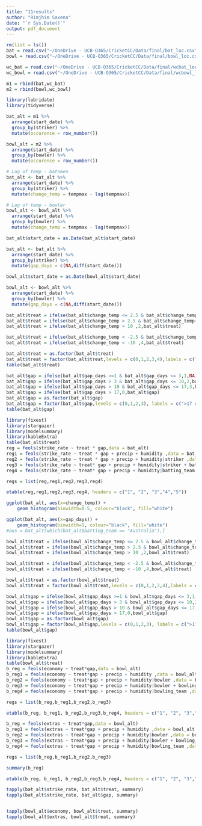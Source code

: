 ```yaml
---
title: "11results"
author: "Rimjhim Saxena"
date: "`r Sys.Date()`"
output: pdf_document
---
```


```r
rm(list = ls())
bat = read.csv("~/OneDrive - UCB-O365/CricketCC/Data/final/bat_loc.csv")
bowl = read.csv("~/OneDrive - UCB-O365/CricketCC/Data/final/bowl_loc.csv")
```


```r
wc_bat = read.csv("~/OneDrive - UCB-O365/CricketCC/Data/final/wcbat_loc.csv")
wc_bowl = read.csv("~/OneDrive - UCB-O365/CricketCC/Data/final/wcbowl_loc.csv")
```



```r
m1 = rbind(bat,wc_bat)
m2 = rbind(bowl,wc_bowl)
```


```r
library(lubridate)
library(tidyverse)

bat_alt = m1 %>% 
  arrange(start_date) %>% 
  group_by(striker) %>% 
  mutate(occurence = row_number())

bowl_alt = m2 %>% 
  arrange(start_date) %>% 
  group_by(bowler) %>% 
  mutate(occurence = row_number())

# Lag of temp - batsmen
bat_alt <- bat_alt %>%
  arrange(start_date) %>% 
  group_by(striker) %>%
  mutate(change_temp = tempmax - lag(tempmax)) 

# Lag of temp - bowler
bowl_alt <- bowl_alt %>%
  arrange(start_date) %>% 
  group_by(bowler) %>%
  mutate(change_temp = tempmax - lag(tempmax)) 

bat_alt$start_date = as.Date(bat_alt$start_date)

bat_alt <- bat_alt %>%
  arrange(start_date) %>% 
  group_by(striker) %>%
  mutate(gap_days = c(NA,diff(start_date))) 

bowl_alt$start_date = as.Date(bowl_alt$start_date)

bowl_alt <- bowl_alt %>%
  arrange(start_date) %>% 
  group_by(bowler) %>%
  mutate(gap_days = c(NA,diff(start_date))) 

```


```r
bat_alt$treat = ifelse(bat_alt$change_temp <= 2.5 & bat_alt$change_temp>= -2.5,0,NA)
bat_alt$treat = ifelse(bat_alt$change_temp > 2.5 & bat_alt$change_temp<= 10,1, bat_alt$treat)
bat_alt$treat = ifelse(bat_alt$change_temp > 10 ,2,bat_alt$treat)

bat_alt$treat = ifelse(bat_alt$change_temp < -2.5 & bat_alt$change_temp>= -10,3,bat_alt$treat)
bat_alt$treat = ifelse(bat_alt$change_temp < -10 ,4,bat_alt$treat)

bat_alt$treat = as.factor(bat_alt$treat)
bat_alt$treat = factor(bat_alt$treat,levels = c(0,1,2,3,4),labels = c("[-2.5,2.5]","(2.5,10]","(10,inf)","[-10,-2.5)","(-inf,-10)"))
table(bat_alt$treat)
```


```r
bat_alt$gap = ifelse(bat_alt$gap_days >=1 & bat_alt$gap_days <= 3,1,NA)
bat_alt$gap = ifelse(bat_alt$gap_days > 3 & bat_alt$gap_days <= 10,2,bat_alt$gap)
bat_alt$gap = ifelse(bat_alt$gap_days > 10 & bat_alt$gap_days <= 17,3,bat_alt$gap)
bat_alt$gap = ifelse(bat_alt$gap_days > 17,0,bat_alt$gap)
bat_alt$gap = as.factor(bat_alt$gap)
bat_alt$gap = factor(bat_alt$gap,levels = c(0,1,2,3), labels = c(">17 days","1-3 days","4-10 days","11-17 days"))
table(bat_alt$gap)
```


```r
library(fixest)
library(stargazer)
library(modelsummary)
library(kableExtra)
table(bat_alt$treat)
reg = feols(strike_rate ~ treat * gap,data = bat_alt)
reg1 = feols(strike_rate ~ treat * gap + precip + humidity ,data = bat_alt , cluster = c("striker"))
reg2 = feols(strike_rate ~ treat * gap + precip + humidity|striker ,data = bat_alt)
reg3 = feols(strike_rate ~ treat* gap + precip + humidity|striker + batting_team ,data = bat_alt,cluster = c("striker"))
reg4 = feols(strike_rate ~ treat* gap + precip + humidity|batting_team ,data = bat_alt,cluster = c("striker"))

regs = list(reg,reg1,reg2,reg3,reg4)

```

```r
etable(reg,reg1,reg2,reg3,reg4, headers = c("1", "2", "3","4","5"))

```


```r
ggplot(bat_alt, aes(x=change_temp)) +
    geom_histogram(binwidth=0.5, colour="black", fill="white")

ggplot(bat_alt, aes(x=gap_days)) +
    geom_histogram(binwidth=1, colour="black", fill="white")
#aus = bat_alt[which(bat_alt$batting_team == "Australia"),]
```


```r
bowl_alt$treat = ifelse(bowl_alt$change_temp <= 2.5 & bowl_alt$change_temp>= -2.5,0,NA)
bowl_alt$treat = ifelse(bowl_alt$change_temp > 2.5 & bowl_alt$change_temp<= 10,1, bowl_alt$treat)
bowl_alt$treat = ifelse(bowl_alt$change_temp > 10 ,2,bowl_alt$treat)

bowl_alt$treat = ifelse(bowl_alt$change_temp < -2.5 & bowl_alt$change_temp>= -10,3,bowl_alt$treat)
bowl_alt$treat = ifelse(bowl_alt$change_temp < -10 ,4,bowl_alt$treat)

bowl_alt$treat = as.factor(bowl_alt$treat)
bowl_alt$treat = factor(bowl_alt$treat,levels = c(0,1,2,3,4),labels = c("[-2.5,2.5]","(2.5,10]","(10,inf)","[-10,-2.5)","(-inf,-10)"))
```


```r
bowl_alt$gap = ifelse(bowl_alt$gap_days >=1 & bowl_alt$gap_days <= 3,1,NA)
bowl_alt$gap = ifelse(bowl_alt$gap_days > 3 & bowl_alt$gap_days <= 10,2,bowl_alt$gap)
bowl_alt$gap = ifelse(bowl_alt$gap_days > 10 & bowl_alt$gap_days <= 17,3,bowl_alt$gap)
bowl_alt$gap = ifelse(bowl_alt$gap_days > 17,0,bowl_alt$gap)
bowl_alt$gap = as.factor(bowl_alt$gap)
bowl_alt$gap = factor(bowl_alt$gap,levels = c(0,1,2,3), labels = c(">17 days","1-3 days","4-10 days","11-17 days"))
table(bowl_alt$gap)
```


```r
library(fixest)
library(stargazer)
library(modelsummary)
library(kableExtra)
table(bowl_alt$treat)
b_reg = feols(economy ~ treat*gap,data = bowl_alt)
b_reg1 = feols(economy ~ treat*gap + precip + humidity ,data = bowl_alt , cluster = c("bowler"))
b_reg2 = feols(economy ~ treat*gap + precip + humidity|bowler ,data = bowl_alt,cluster = c("bowler"))
b_reg3 = feols(economy ~ treat*gap + precip + humidity|bowler + bowling_team ,data = bowl_alt,cluster = c("bowler"))
b_reg4 = feols(economy ~ treat*gap + precip + humidity|bowling_team ,data = bowl_alt,cluster = c("bowler"))

regs = list(b_reg,b_reg1,b_reg2,b_reg3)
```

```r

etable(b_reg, b_reg1, b_reg2,b_reg3,b_reg4, headers = c("1", "2", "3","4","5"))
```


```r
b_reg = feols(extras ~ treat*gap,data = bowl_alt)
b_reg1 = feols(extras ~ treat*gap + precip + humidity ,data = bowl_alt , cluster = c("bowler"))
b_reg2 = feols(extras ~ treat*gap + precip + humidity|bowler ,data = bowl_alt,cluster = c("bowler"))
b_reg3 = feols(extras ~ treat*gap + precip + humidity|bowler + bowling_team ,data = bowl_alt,cluster = c("bowler"))
b_reg4 = feols(extras ~ treat*gap + precip + humidity|bowling_team ,data = bowl_alt,cluster = c("bowler"))

regs = list(b_reg,b_reg1,b_reg2,b_reg3)

summary(b_reg)

```

```r
etable(b_reg, b_reg1, b_reg2,b_reg3,b_reg4, headers = c("1", "2", "3","4","5"))
```



```r
tapply(bat_alt$strike_rate, bat_alt$treat, summary)
tapply(bat_alt$strike_rate, bat_alt$gap, summary)


tapply(bowl_alt$economy, bowl_alt$treat, summary)
tapply(bowl_alt$extras, bowl_alt$treat, summary)


```